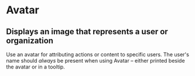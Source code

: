 

<Meta title="Atoms/Icon" component={Icon} />

# Avatar

## Displays an image that represents a user or organization

Use an avatar for attributing actions or content to specific users. The user's name should _always_ be present when using Avatar – either printed beside the avatar or in a tooltip.

<Preview>
  <Story name="standard" parameters={{ decorators: [withKnobs, withA11y] }}>
    <Icon icon="faAlicorn" size="6x"/>
  </Story>
</Preview>